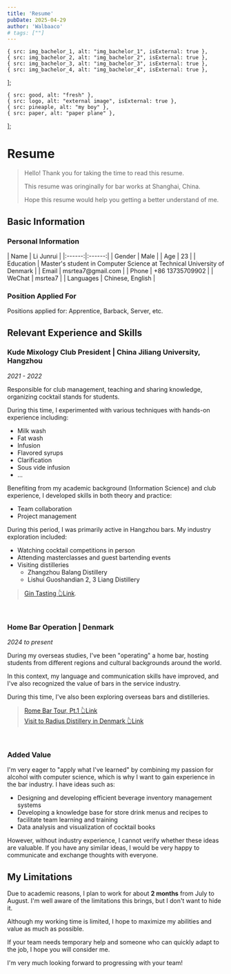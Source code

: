 ```yaml
---
title: 'Resume'
pubDate: 2025-04-29
author: 'Walbaaco'
# tags: [""]
---
```





    { src: img_bachelor_1, alt: "img_bachelor_1", isExternal: true },
    { src: img_bachelor_2, alt: "img_bachelor_2", isExternal: true },
    { src: img_bachelor_3, alt: "img_bachelor_3", isExternal: true },
    { src: img_bachelor_4, alt: "img_bachelor_4", isExternal: true },
];



    { src: good, alt: "fresh" },
    { src: logo, alt: "external image", isExternal: true },
    { src: pineaple, alt: "my boy" },
    { src: paper, alt: "paper plane" },
];

# **Resume**

> Hello! Thank you for taking the time to read this resume. 
>
> This resume was oringinally for bar works at Shanghai, China.
>
> Hope this resume would help you getting a better understand of me.

## **Basic Information**

### **Personal Information**

<div style="display: flex; justify-content: center;">
| Name | Li Junrui |
|:------:|:------:|
| Gender | Male |
| Age | 23 |
| Education | Master's student in Computer Science at Technical University of Denmark |
| Email | msrtea7@gmail.com |
| Phone | +86 13735709902 |
| WeChat | msrtea7 |
| Languages | Chinese, English |
</div>

### **Position Applied For**

Positions applied for: Apprentice, Barback, Server, etc.

## **Relevant Experience and Skills**

### **Kude Mixology Club President | China Jiliang University, Hangzhou**
*2021 - 2022* 

Responsible for club management, teaching and sharing knowledge, organizing cocktail stands for students.

During this time, I experimented with various techniques with hands-on experience including:
- Milk wash
- Fat wash
- Infusion
- Flavored syrups
- Clarification
- Sous vide infusion
- ...

Benefiting from my academic background (Information Science) and club experience, I developed skills in both theory and practice:
- Team collaboration
- Project management

During this period, I was primarily active in Hangzhou bars. My industry exploration included:

- Watching cocktail competitions in person
- Attending masterclasses and guest bartending events
- Visiting distilleries
    - Zhangzhou Balang Distillery
    - Lishui Guoshandian 2, 3 Liang Distillery

> [Gin Tasting 👆Link](https://msrtea7.com/posts/alcohol/gin_tasting_1/).

<ImageCarousel images={img_bachelor} />
<br/>

### **Home Bar Operation | Denmark**

*2024 to present*

During my overseas studies, I've been "operating" a home bar, hosting students from different regions and cultural backgrounds around the world.

In this context, my language and communication skills have improved, and I've also recognized the value of bars in the service industry.

During this time, I've also been exploring overseas bars and distilleries.

> [Rome Bar Tour, Pt.1 👆Link](https://msrtea7.com/posts/alcohol/bar_tour_rome_one/)<br/>
> [Visit to Radius Distillery in Denmark 👆Link](https://msrtea7.com/posts/alcohol/visit_radius_distillery/)

<ImageCarousel images={img_master} />
<br/>

### **Added Value**

I'm very eager to "apply what I've learned" by combining my passion for alcohol with computer science, which is why I want to gain experience in the bar industry. I have ideas such as:

- Designing and developing efficient beverage inventory management systems
- Developing a knowledge base for store drink menus and recipes to facilitate team learning and training
- Data analysis and visualization of cocktail books

However, without industry experience, I cannot verify whether these ideas are valuable. If you have any similar ideas, I would be very happy to communicate and exchange thoughts with everyone.

## **My Limitations**

Due to academic reasons, I plan to work for about **2 months** from July to August. I'm well aware of the limitations this brings, but I don't want to hide it.

Although my working time is limited, I hope to maximize my abilities and value as much as possible.

If your team needs temporary help and someone who can quickly adapt to the job, I hope you will consider me.

I'm very much looking forward to progressing with your team!